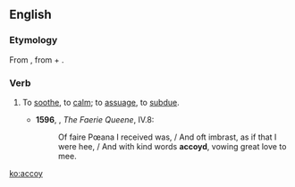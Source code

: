 ==English==

===Etymology===
From {{etyl|frm|en}} {{m|frm|acoyer}}, from {{m|frm|a-}} + {{m|frm|coi||quiet, calm}}.

===Verb===
{{en-verb}}

# {{label|en|obsolete}} To [[soothe]], to [[calm]]; to [[assuage]], to [[subdue]]. {{defdate|14th-19th c.}}
#* '''1596''', {{w|Edmund Spenser}}, ''The Faerie Queene'', IV.8:
#*: Of faire Pœana I received was, / And oft imbrast, as if that I were hee, / And with kind words '''accoyd''', vowing great love to mee.

[[ko:accoy]]